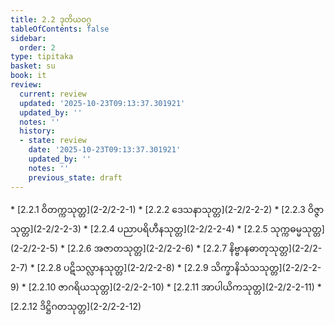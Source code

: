 ```yaml
---
title: 2.2 ဒုတိယဝဂ္ဂ
tableOfContents: false
sidebar:
  order: 2
type: tipitaka
basket: su
book: it
review:
  current: review
  updated: '2025-10-23T09:13:37.301921'
  updated_by: ''
  notes: ''
  history:
  - state: review
    date: '2025-10-23T09:13:37.301921'
    updated_by: ''
    notes: ''
    previous_state: draft
---
```



<ReviewStatus review={frontmatter.review} showDetails={true} />

<HypothesisAnnotation frontmatter={frontmatter} />

<DynamicBreadcrumb />



<TableOfContents book="it" section="2.2">
* [2.2.1 ဝိတက္ကသုတ္တ](2-2/2-2-1)
* [2.2.2 ဒေသနာသုတ္တ](2-2/2-2-2)
* [2.2.3 ဝိဇ္ဇာသုတ္တ](2-2/2-2-3)
* [2.2.4 ပညာပရိဟီနသုတ္တ](2-2/2-2-4)
* [2.2.5 သုက္ကဓမ္မသုတ္တ](2-2/2-2-5)
* [2.2.6 အဇာတသုတ္တ](2-2/2-2-6)
* [2.2.7 နိဗ္ဗာနဓာတုသုတ္တ](2-2/2-2-7)
* [2.2.8 ပဋိသလ္လာနသုတ္တ](2-2/2-2-8)
* [2.2.9 သိက္ခာနိသံသသုတ္တ](2-2/2-2-9)
* [2.2.10 ဇာဂရိယသုတ္တ](2-2/2-2-10)
* [2.2.11 အာပါယိကသုတ္တ](2-2/2-2-11)
* [2.2.12 ဒိဋ္ဌိဂတသုတ္တ](2-2/2-2-12)
</TableOfContents>